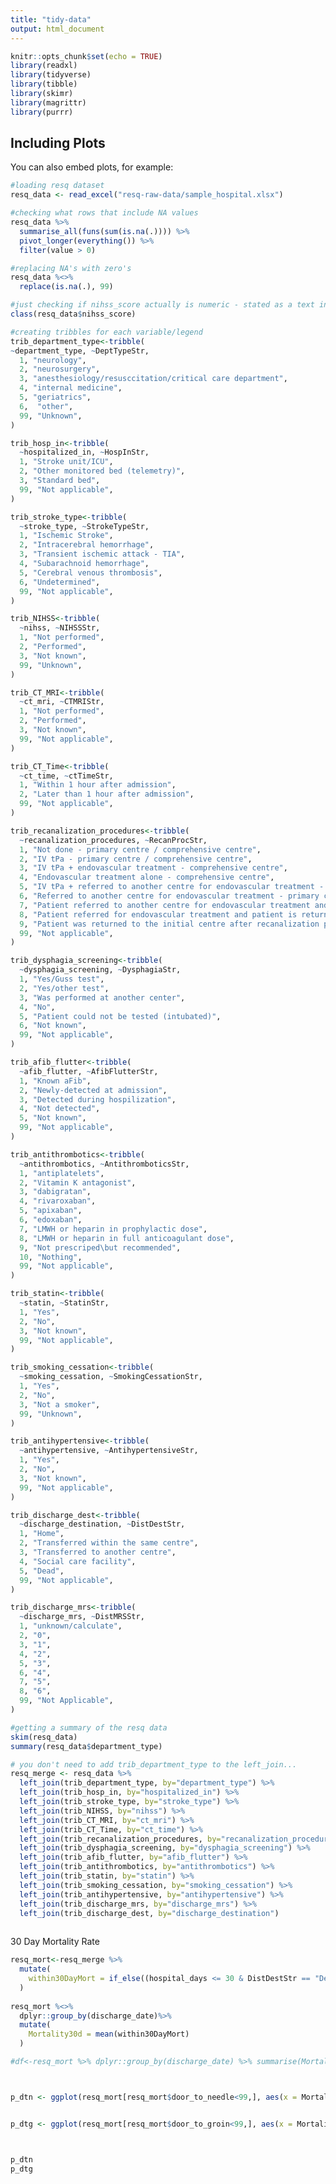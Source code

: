 ```yaml
---
title: "tidy-data"
output: html_document
---
```


```r
knitr::opts_chunk$set(echo = TRUE)
library(readxl)
library(tidyverse)
library(tibble)
library(skimr)
library(magrittr)
library(purrr)
```

## Including Plots

You can also embed plots, for example:

```r
#loading resq dataset
resq_data <- read_excel("resq-raw-data/sample_hospital.xlsx")

#checking what rows that include NA values
resq_data %>%
  summarise_all(funs(sum(is.na(.)))) %>%
  pivot_longer(everything()) %>%
  filter(value > 0)

#replacing NA's with zero's
resq_data %<>%
  replace(is.na(.), 99)

#just checking if nihss_score actually is numeric - stated as a text in resq data legend tab in excel
class(resq_data$nihss_score)

#creating tribbles for each variable/legend
trib_department_type<-tribble(
~department_type, ~DeptTypeStr, 
  1, "neurology",  
  2, "neurosurgery", 
  3, "anesthesiology/resusccitation/critical care department",  
  4, "internal medicine", 
  5, "geriatrics",  
  6,  "other",
  99, "Unknown",
) 

trib_hosp_in<-tribble(
  ~hospitalized_in, ~HospInStr,
  1, "Stroke unit/ICU",
  2, "Other monitored bed (telemetry)",
  3, "Standard bed",
  99, "Not applicable",
)

trib_stroke_type<-tribble(
  ~stroke_type, ~StrokeTypeStr,
  1, "Ischemic Stroke",
  2, "Intracerebral hemorrhage",
  3, "Transient ischemic attack - TIA",
  4, "Subarachnoid hemorrhage",
  5, "Cerebral venous thrombosis",
  6, "Undetermined",
  99, "Not applicable",
)

trib_NIHSS<-tribble(
  ~nihss, ~NIHSSStr,
  1, "Not performed",
  2, "Performed", 
  3, "Not known",
  99, "Unknown",
)

trib_CT_MRI<-tribble(
  ~ct_mri, ~CTMRIStr,
  1, "Not performed",
  2, "Performed",
  3, "Not known",
  99, "Not applicable",
)

trib_CT_Time<-tribble(
  ~ct_time, ~ctTimeStr,
  1, "Within 1 hour after admission",
  2, "Later than 1 hour after admission",
  99, "Not applicable",
)

trib_recanalization_procedures<-tribble(
  ~recanalization_procedures, ~RecanProcStr,
  1, "Not done - primary centre / comprehensive centre",
  2, "IV tPa - primary centre / comprehensive centre",
  3, "IV tPa + endovascular treatment - comprehensive centre",
  4, "Endovascular treatment alone - comprehensive centre",
  5, "IV tPa + referred to another centre for endovascular treatment - primary centre",
  6, "Referred to another centre for endovascular treatment - primary centre",
  7, "Patient referred to another centre for endovascular treatment and hospitalization continues at the referred to centre - comprehensive centre",
  8, "Patient referred for endovascular treatment and patient is returned to the initial centre - comprehensive centre",
  9, "Patient was returned to the initial centre after recanalization procedures were performed at another centre", 
  99, "Not applicable",
)

trib_dysphagia_screening<-tribble(
  ~dysphagia_screening, ~DysphagiaStr,
  1, "Yes/Guss test",
  2, "Yes/other test",
  3, "Was performed at another center",
  4, "No",
  5, "Patient could not be tested (intubated)",
  6, "Not known",
  99, "Not applicable",
)

trib_afib_flutter<-tribble(
  ~afib_flutter, ~AfibFlutterStr,
  1, "Known aFib", 
  2, "Newly-detected at admission",
  3, "Detected during hospilization",
  4, "Not detected",
  5, "Not known",
  99, "Not applicable",
)

trib_antithrombotics<-tribble(
  ~antithrombotics, ~AntithromboticsStr,
  1, "antiplatelets",
  2, "Vitamin K antagonist",
  3, "dabigratan",
  4, "rivaroxaban",
  5, "apixaban",
  6, "edoxaban",
  7, "LMWH or heparin in prophylactic dose",
  8, "LMWH or heparin in full anticoagulant dose",
  9, "Not prescriped\but recommended",
  10, "Nothing",
  99, "Not applicable",
)

trib_statin<-tribble(
  ~statin, ~StatinStr,
  1, "Yes",
  2, "No",
  3, "Not known",
  99, "Not applicable",
)

trib_smoking_cessation<-tribble(
  ~smoking_cessation, ~SmokingCessationStr,
  1, "Yes",
  2, "No",
  3, "Not a smoker",
  99, "Unknown",
)

trib_antihypertensive<-tribble(
  ~antihypertensive, ~AntihypertensiveStr,
  1, "Yes",
  2, "No",
  3, "Not known",
  99, "Not applicable",
)

trib_discharge_dest<-tribble(
  ~discharge_destination, ~DistDestStr,
  1, "Home",
  2, "Transferred within the same centre",
  3, "Transferred to another centre",
  4, "Social care facility",
  5, "Dead",
  99, "Not applicable",
)

trib_discharge_mrs<-tribble(
  ~discharge_mrs, ~DistMRSStr,
  1, "unknown/calculate",
  2, "0",
  3, "1",
  4, "2",
  5, "3",
  6, "4",
  7, "5",
  8, "6",
  99, "Not Applicable",
)

#getting a summary of the resq data
skim(resq_data)
summary(resq_data$department_type)

# you don't need to add trib_department_type to the left_join... 
resq_merge <- resq_data %>%
  left_join(trib_department_type, by="department_type") %>%
  left_join(trib_hosp_in, by="hospitalized_in") %>%
  left_join(trib_stroke_type, by="stroke_type") %>%
  left_join(trib_NIHSS, by="nihss") %>%
  left_join(trib_CT_MRI, by="ct_mri") %>% 
  left_join(trib_CT_Time, by="ct_time") %>%
  left_join(trib_recanalization_procedures, by="recanalization_procedures") %>%
  left_join(trib_dysphagia_screening, by="dysphagia_screening") %>%
  left_join(trib_afib_flutter, by="afib_flutter") %>% 
  left_join(trib_antithrombotics, by="antithrombotics") %>%
  left_join(trib_statin, by="statin") %>%
  left_join(trib_smoking_cessation, by="smoking_cessation") %>% 
  left_join(trib_antihypertensive, by="antihypertensive") %>% 
  left_join(trib_discharge_mrs, by="discharge_mrs") %>% 
  left_join(trib_discharge_dest, by="discharge_destination") 
  

```


30 Day Mortality Rate
```r
resq_mort<-resq_merge %>%
  mutate(
    within30DayMort = if_else((hospital_days <= 30 & DistDestStr == "Dead"), 1, 0), 
  ) 
  
resq_mort %<>%
  dplyr::group_by(discharge_date)%>%
  mutate(
    Mortality30d = mean(within30DayMort)
  ) 

#df<-resq_mort %>% dplyr::group_by(discharge_date) %>% summarise(Mortality30d =mean(within30DayMort))



p_dtn <- ggplot(resq_mort[resq_mort$door_to_needle<99,], aes(x = Mortality30d, y = door_to_needle, color=as.factor(discharge_date))) + geom_boxplot() + geom_jitter() + theme_bw()


p_dtg <- ggplot(resq_mort[resq_mort$door_to_groin<99,], aes(x = Mortality30d, y = door_to_groin, color=as.factor(discharge_date))) + geom_boxplot() + geom_jitter() + theme_bw()



p_dtn
p_dtg
```


